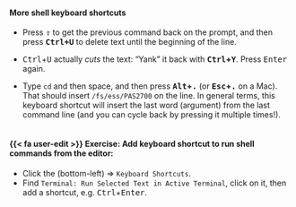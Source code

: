 
::: callout-note
#### More shell keyboard shortcuts

-   Press **<kbd>⇧</kbd>** to get the previous command back on the prompt, and then
    press **<kbd>Ctrl+U</kbd>** to delete text until the beginning of the line.

-   <kbd>Ctrl</kbd>+<kbd>U</kbd> actually *cuts* the text: "Yank" it back with
    **<kbd>Ctrl</kbd>+<kbd>Y</kbd>**. Press <kbd>Enter</kbd> again.

-   Type `cd` and then space, and then press **<kbd>Alt</kbd>+<kbd>.</kbd>** (or
    **<kbd>Esc</kbd>+<kbd>.</kbd>** on a Mac). That should insert `/fs/ess/PAS2700`
    on the line. In general terms, this keyboard shortcut will insert the last
    word (argument) from the last command line (and you can cycle back by
    pressing it multiple times!).
:::

<hr style="height:1pt; visibility:hidden;" />

::: exercise
#### {{< fa user-edit >}} Exercise: Add keyboard shortcut to run shell commands from the editor:

- Click the <i class="fa fa-cog"></i> (bottom-left) => `Keyboard Shortcuts`.
- Find `Terminal: Run Selected Text in Active Terminal`, click on it,
  then add a shortcut, e.g. <kbd>Ctrl</kbd>+<kbd>Enter</kbd>.
:::
